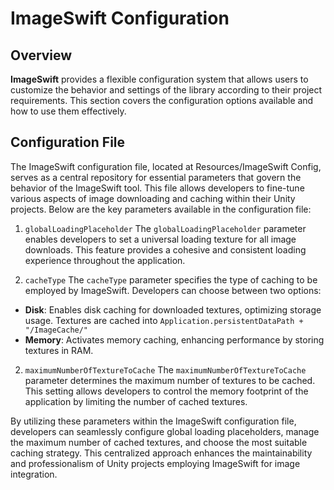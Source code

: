 # ImageSwift Configuration

## Overview

**ImageSwift** provides a flexible configuration system that allows users to customize the behavior and settings of the library according to their project requirements. This section covers the configuration options available and how to use them effectively.

## Configuration File

The ImageSwift configuration file, located at Resources/ImageSwift Config, serves as a central repository for essential parameters that govern the behavior of the ImageSwift tool. This file allows developers to fine-tune various aspects of image downloading and caching within their Unity projects. Below are the key parameters available in the configuration file:

1. `globalLoadingPlaceholder`
The `globalLoadingPlaceholder` parameter enables developers to set a universal loading texture for all image downloads. This feature provides a cohesive and consistent loading experience throughout the application.

2. `cacheType`
The `cacheType` parameter specifies the type of caching to be employed by ImageSwift. Developers can choose between two options:  
* **Disk**: Enables disk caching for downloaded textures, optimizing storage usage. Textures are cached into `Application.persistentDataPath + "/ImageCache/"`  
* **Memory**: Activates memory caching, enhancing performance by storing textures in RAM.

2. `maximumNumberOfTextureToCache`
The `maximumNumberOfTextureToCache` parameter determines the maximum number of textures to be cached. This setting allows developers to control the memory footprint of the application by limiting the number of cached textures.

By utilizing these parameters within the ImageSwift configuration file, developers can seamlessly configure global loading placeholders, manage the maximum number of cached textures, and choose the most suitable caching strategy. This centralized approach enhances the maintainability and professionalism of Unity projects employing ImageSwift for image integration.

